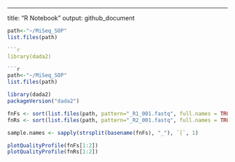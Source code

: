 ---
title: "R Notebook"
output: github_document

```r
path<-"~/MiSeq_SOP"
list.files(path)

```r
library(dada2)

```r
path<-"~/MiSeq_SOP"
list.files(path)
```
```r
library(dada2)
packageVersion("dada2")
```

```r
fnFs <- sort(list.files(path, pattern="_R1_001.fastq", full.names = TRUE))
fnRs <- sort(list.files(path, pattern="_R2_001.fastq", full.names = TRUE))
```

```r
sample.names <- sapply(strsplit(basename(fnFs), "_"), `[`, 1)
```

```r
plotQualityProfile(fnFs[1:2])
plotQualityProfile(fnRs[1:2])
```





